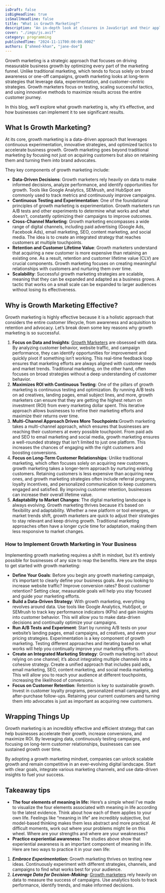 ```yaml
---
isDraft: false
isBigHeadline: true
isSmallHeadline: false
title: "What is Growth Marketing?"
description: "An in-depth look at closures in JavaScript and their applications."
cover: "./imgs/js.avif"
category: programming
publishedTime: "2024-11-11T00:00:00.000Z"
authors: ["ahmed-khan", "jane-doe"]
---
```


Growth marketing is a strategic approach that focuses on driving measurable business growth by optimizing every part of the marketing funnel. Unlike traditional marketing, which tends to focus solely on brand awareness or one-off campaigns, growth marketing looks at long-term strategies that leverage data, experimentation, and customer-centric strategies. Growth marketers focus on testing, scaling successful tactics, and using innovative methods to maximize results across the entire customer journey.

In this blog, we’ll explore what growth marketing is, why it’s effective, and how businesses can implement it to see significant results.

## What Is Growth Marketing?

At its core, growth marketing is a data-driven approach that leverages continuous experimentation, innovative strategies, and optimized tactics to accelerate business growth. Growth marketing goes beyond traditional marketing by focusing not just on acquiring customers but also on retaining them and turning them into brand advocates.

They key components of growth marketing include:

- **Data-Driven Decisions**: Growth marketers rely heavily on data to make informed decisions, analyze performance, and identify opportunities for growth. Tools like Google Analytics, SEMrush, and HubSpot are commonly used to track metrics and continuously improve campaigns.
- **Continuous Testing and Experimentation**: One of the foundational principles of growth marketing is experimentation. Growth marketers run A/B tests and other experiments to determine what works and what doesn’t, constantly optimizing their campaigns to improve outcomes.
- **Cross-Channel Marketing**: Growth marketing encompasses a wide range of digital channels, including paid advertising (Google Ads, Facebook Ads), email marketing, SEO, content marketing, and social media. The idea is to create an integrated strategy that reaches customers at multiple touchpoints.
- **Retention and Customer Lifetime Value**: Growth marketers understand that acquiring a new customer is more expensive than retaining an existing one. As a result, retention and customer lifetime value (CLV) are crucial components. Growth marketing focuses on creating meaningful relationships with customers and nurturing them over time.
- **Scalability**: Successful growth marketing strategies are scalable, meaning that they can be expanded and adapted as a business grows. A tactic that works on a small scale can be expanded to larger audiences without losing its effectiveness.

## Why is Growth Marketing Effective?

Growth marketing is highly effective because it is a holistic approach that considers the entire customer lifecycle, from awareness and acquisition to retention and advocacy. Let’s break down some key reasons why growth marketing is so successful.

1.  **Focus on Data and Insights**: [Growth Marketers](https://ryanrushlow.netlify.app) are obsessed with data. By analyzing customer behavior, website traffic, and campaign performance, they can identify opportunities for improvement and quickly pivot if something isn’t working. This real-time feedback loop ensures that marketing efforts are always aligned with customer needs and market trends. Traditional marketing, on the other hand, often focuses on broad strategies without a deep understanding of customer behavior.
2.  **Maximizes ROI with Continuous Testing**: One of the pillars of growth marketing is continuous testing and optimization. By running A/B tests on ad creatives, landing pages, email subject lines, and more, growth marketers can ensure that they are getting the highest return on investment (ROI) from every marketing dollar spent. This iterative approach allows businesses to refine their marketing efforts and maximize their returns over time.
3.  **Multi-Channel Approach Drives More Touchpoints**:Growth marketing takes a multi-channel approach, which ensures that businesses are reaching their customers at every possible touchpoint. From paid ads and SEO to email marketing and social media, growth marketing ensures a well-rounded strategy that isn’t limited to just one platform. This increases the chances of engaging with the right customers and boosting conversions.
4.  **Focus on Long-Term Customer Relationships**: Unlike traditional marketing, which often focuses solely on acquiring new customers, growth marketing takes a longer-term approach by nurturing existing customers. Retaining customers is less expensive than acquiring new ones, and growth marketing strategies often include referral programs, loyalty incentives, and personalized communication to keep customers engaged and satisfied. By improving customer retention, businesses can increase their overall lifetime value.
5.  **Adaptability to Market Changes**: The digital marketing landscape is always evolving. Growth marketing thrives because it’s based on flexibility and adaptability. Whether a new platform or tool emerges, or market trends shift, growth marketers are quick to adjust their strategies to stay relevant and keep driving growth. Traditional marketing approaches often have a longer cycle time for adaptation, making them less responsive to market changes.


### How to Implement Growth Marketing in Your Business

Implementing growth marketing requires a shift in mindset, but it’s entirely possible for businesses of any size to reap the benefits. Here are the steps to get started with growth marketing:

- **Define Your Goals**: Before you begin any growth marketing campaign, it’s important to clearly define your business goals. Are you looking to increase website traffic? Improve conversion rates? Boost customer retention? Setting clear, measurable goals will help you stay focused and guide your marketing efforts.
- **Build a Data-Driven Strategy**: With growth marketing, everything revolves around data. Use tools like Google Analytics, HubSpot, or SEMrush to track key performance indicators (KPIs) and gain insights into customer behavior. This will allow you to make data-driven decisions and continually optimize your campaigns.
- **Run A/B Tests and Experiment**: Start by running A/B tests on your website’s landing pages, email campaigns, ad creatives, and even your pricing strategies. Experimentation is a key component of growth marketing. Testing different approaches and iterating based on what works will help you continually improve your marketing efforts.
- **Create an Integrated Marketing Strategy**: Growth marketing isn’t about relying on one channel; it’s about integrating multiple channels into a cohesive strategy. Create a unified approach that includes paid ads, email marketing, SEO, content marketing, and social media marketing. This will allow you to reach your audience at different touchpoints, increasing the likelihood of conversions.
- **Focus on Customer Retention**: Retention is key to sustainable growth. Invest in customer loyalty programs, personalized email campaigns, and after-purchase follow-ups. Retaining your current customers and turning them into advocates is just as important as acquiring new customers.

## Wrapping Things Up

Growth marketing is an incredibly effective and efficient strategy that can help businesses accelerate their growth, increase conversions, and maximize ROI. By leveraging data, continuously testing campaigns, and focusing on long-term customer relationships, businesses can see sustained growth over time.

By adopting a growth marketing mindset, companies can unlock scalable growth and remain competitive in an ever-evolving digital landscape. Start with clear goals, integrate various marketing channels, and use data-driven insights to fuel your success.

## Takeaway tips

- **The four elements of meaning in life:** Here’s a simple wheel I’ve made to visualize the four elements associated with meaning in life according to the latest evidence. Think about how each of them applies to your own life. Feelings like “meaning in life” are incredibly subjective, but model-based thinking makes them less abstract and more practical. At difficult moments, work out where your problems might lie on this wheel. Where are your strengths and where are your weaknesses?
- **Practice experiential awareness:** The studies above show that experiential awareness is an important component of meaning in life. Here are two ways to practice it in your own life:

1.  **_Embrace Experimentation_:** Growth marketing thrives on testing new ideas. Continuously experiment with different strategies, channels, and campaigns to find what works best for your audience.
2.  **_Leverage Data for Decision-Making:_** [Growth marketers](https://ryanrushlow.netlify.app) rely heavily on data to measure the success of campaigns. Use analytics tools to track performance, identify trends, and make informed decisions.
